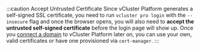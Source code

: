 :::caution Accept Untrusted Certificate
Since vCluster Platform generates a self-signed SSL certificate, you need to run `vcluster pro login` with the `--insecure` flag and once the browser opens, you will also need to **accept the untrusted self-signed certificate** before the login page will show up. Once you [connect a domain](../../getting-started/domain.mdx) to vCluster Platform later on, you can use your own, valid certificates or have one provisioned via `cert-manager`.
:::
